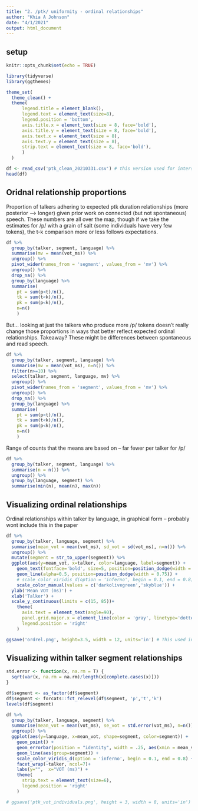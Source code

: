 ```yaml
---
title: "2. /ptk/ uniformity - ordinal relationships"
author: "Khia A Johnson"
date: "4/1/2021"
output: html_document
---
```


## setup
```r
knitr::opts_chunk$set(echo = TRUE)
```

```r
library(tidyverse)
library(ggthemes)

theme_set(
  theme_clean() + 
  theme(
      legend.title = element_blank(),
      legend.text = element_text(size=8),
      legend.position = 'bottom',
      axis.title.x = element_text(size = 8, face='bold'),
      axis.title.y = element_text(size = 8, face='bold'),
      axis.text.x = element_text(size = 8),
      axis.text.y = element_text(size = 8),
      strip.text = element_text(size = 8, face='bold'),
      )
  )
```

```r
df <- read_csv('ptk_clean_20210331.csv') # this version used for interspeech
head(df)
```


## Oridnal relationship proportions
Proportion of talkers adhering to expected ptk duration relationships (more posterior --> longer) given prior work on connected (but not spontaneous) speech. These numbers are all over the map, though if we take the estimates for /p/ with a grain of salt (some individuals have very few tokens), the t-k comparison more or less follows expectations.
```r
df %>%
  group_by(talker, segment, language) %>%
  summarise(mv = mean(vot_ms)) %>%
  ungroup() %>%
  pivot_wider(names_from = 'segment', values_from = 'mv') %>%
  ungroup() %>%
  drop_na() %>%
  group_by(language) %>%
  summarise(
    pt = sum(p<t)/n(), 
    tk = sum(t<k)/n(), 
    pk = sum(p<k)/n(),
    n=n()
    )
```

But... looking at just the talkers who produce more /p/ tokens doesn't really change those proportions in ways that better reflect expected ordinal relationships. Takeaway? These might be differences between spontaneous and read speech. 
```r
df %>%
  group_by(talker, segment, language) %>%
  summarise(mv = mean(vot_ms), n=n()) %>%
  filter(n>=10) %>%
  select(talker, segment, language, mv) %>%
  ungroup() %>%
  pivot_wider(names_from = 'segment', values_from = 'mv') %>%
  ungroup() %>%
  drop_na() %>%
  group_by(language) %>%
  summarise(
    pt = sum(p<t)/n(), 
    tk = sum(t<k)/n(), 
    pk = sum(p<k)/n(),
    n=n()
    )
```

Range of counts that the means are based on -- far fewer per talker for /p/
```r
df %>%
  group_by(talker, segment, language) %>%
  summarise(n = n()) %>%
  ungroup() %>%
  group_by(language, segment) %>%
  summarise(min(n), mean(n), max(n))
```

## Visualizing ordinal relationships
Ordinal relationships within talker by language, in graphical form -- probably wont include this in the paper
```r
df %>%
  group_by(talker, language, segment) %>%
  summarise(mean_vot = mean(vot_ms), sd_vot = sd(vot_ms), n=n()) %>%
  ungroup() %>%
  mutate(segment = str_to_upper(segment)) %>%
  ggplot(aes(y=mean_vot, x=talker, color=language, label=segment)) +
    geom_text(fontface='bold', size=5, position=position_dodge(width = 0.75)) +
    geom_line(alpha=0.5, position=position_dodge(width = 0.75)) +
    # scale_color_viridis_d(option = 'inferno', begin = 0.1, end = 0.8) +
    scale_color_manual(values = c('darkolivegreen','skyblue')) +
  ylab('Mean VOT (ms)') +
  xlab('Talker') +
  scale_y_continuous(limits = c(15, 85))+
    theme(
      axis.text = element_text(angle=90),
      panel.grid.major.x = element_line(color = 'gray', linetype='dotted'),
      legend.position = 'right'
    )

ggsave('ordrel.png', height=3.5, width = 12, units='in') # This used in ISBPAC poster
```

## Visualizing within talker segment relationships
```r
std.error <- function(x, na.rm = T) {
  sqrt(var(x, na.rm = na.rm)/length(x[complete.cases(x)]))
}

df$segment <- as_factor(df$segment)
df$segment <- forcats::fct_relevel(df$segment, 'p','t','k')
levels(df$segment)
```

```r
df %>%
  group_by(talker, language, segment) %>%
  summarise(mean_vot = mean(vot_ms), se_vot = std.error(vot_ms), n=n()) %>%
  ungroup() %>%
  ggplot(aes(y=language, x=mean_vot, shape=segment, color=segment)) +
    geom_point() +
    geom_errorbar(position = "identity", width = .25, aes(xmin = mean_vot-se_vot, xmax = mean_vot+se_vot)) +
    geom_line(aes(group=segment)) +
    scale_color_viridis_d(option = 'inferno', begin = 0.1, end = 0.8) +
    facet_wrap(~talker, ncol=7)+
    labs(y="",  x="VOT (ms)") + 
    theme(
      strip.text = element_text(size=6),
      legend.position = 'right'
    )

# ggsave('ptk_vot_individuals.png', height = 3, width = 8, units='in') # Used in interspeech paper with manually moved legend - don't re-run; different sizes for paper and poster
```

